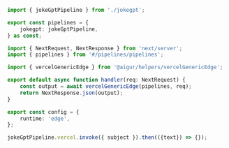 ```ts pipelines/pipelines.ts
import { jokeGptPipeline } from './jokegpt';

export const pipelines = {
	jokegpt: jokeGptPipeline,
} as const;

```


```ts pages/api/pipelines/[id].ts
import { NextRequest, NextResponse } from 'next/server';
import { pipelines } from '#/pipelines/pipelines';

import { vercelGenericEdge } from '@aigur/helpers/vercelGenericEdge';

export default async function handler(req: NextRequest) {
	const output = await vercelGenericEdge(pipelines, req);
	return NextResponse.json(output);
}

export const config = {
	runtime: 'edge',
};

```


```ts index.ts
jokeGptPipeline.vercel.invoke({ subject }).then(({text}) => {});
```